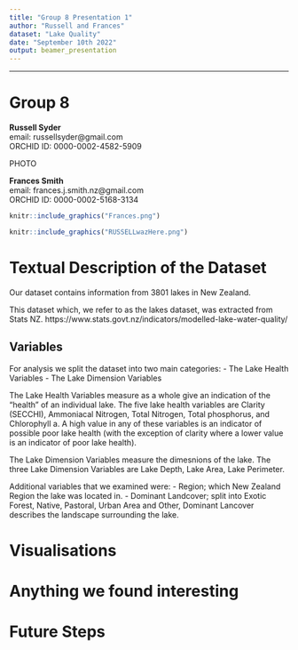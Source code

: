 ```yaml
---
title: "Group 8 Presentation 1"
author: "Russell and Frances"
dataset: "Lake Quality"
date: "September 10th 2022"
output: beamer_presentation
---
```



---
# Group 8

**Russell Syder**  
email: russellsyder@gmail.com  
ORCHID ID: 0000-0002-4582-5909  

PHOTO

**Frances Smith**  
email: frances.j.smith.nz@gmail.com  
ORCHID ID: 0000-0002-5168-3134

```r
knitr::include_graphics("Frances.png")

```
```r

knitr::include_graphics("RUSSELLwazHere.png")
```

# Textual Description of the Dataset
Our dataset contains information from 3801 lakes in New Zealand.   
  
This dataset which, we refer to as the lakes dataset, was extracted from Stats NZ.
https://www.stats.govt.nz/indicators/modelled-lake-water-quality/

## Variables
For analysis we split the dataset into two main categories:
- The Lake Health Variables
- The Lake Dimension Variables

The Lake Health Variables measure as a whole give an indication of the "health" of an individual lake. The five lake health variables are Clarity (SECCHI), Ammoniacal Nitrogen, Total Nitrogen, Total phosphorus, and Chlorophyll a. A high value in any of these variables is an indicator of possible poor lake health (with the exception of clarity where a lower value is an indicator of poor lake health).  
  
The Lake Dimension Variables measure the dimesnions of the lake. The three Lake Dimension Variables are Lake Depth, Lake Area, Lake Perimeter.

Additional variables that we examined were:
- Region; which New Zealand Region the lake was located in.
- Dominant Landcover; split into Exotic Forest, Native, Pastoral, Urban Area and Other, Dominant Lancover describes the landscape surrounding the lake. 

# Visualisations


# Anything we found interesting


# Future Steps

